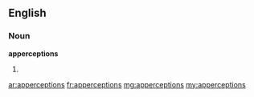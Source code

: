 ==English==

===Noun===
'''apperceptions'''

# {{plural of|apperception}}

[[ar:apperceptions]]
[[fr:apperceptions]]
[[mg:apperceptions]]
[[my:apperceptions]]